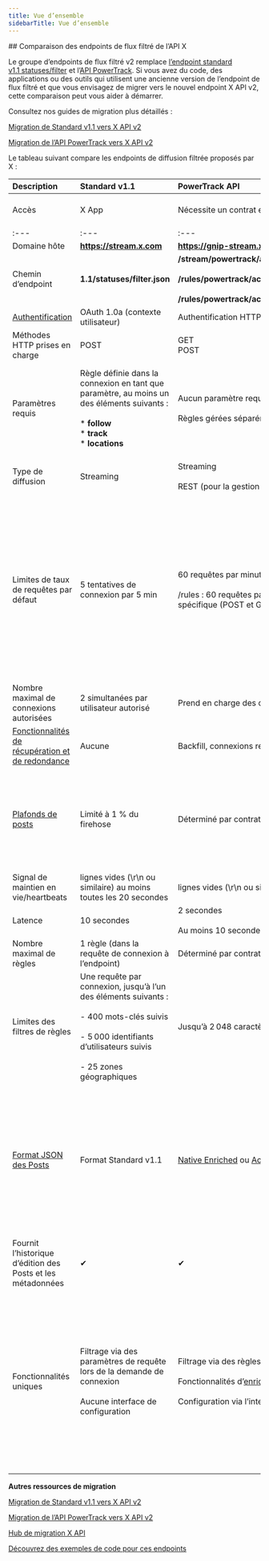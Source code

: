 ```yaml
---
title: Vue d’ensemble
sidebarTitle: Vue d’ensemble
---
```


<div id="comparing-x-apis-filtered-stream-endpoints">
  ## Comparaison des endpoints de flux filtré de l’API X
</div>

Le groupe d’endpoints de flux filtré v2 remplace [l’endpoint standard v1.1 statuses/filter](https://developer.x.com/en/docs/x-api/v1/tweets/filter-realtime/api-reference/post-statuses-filter) et l’[API PowerTrack](/fr/x-api/enterprise-gnip-2.0/powertrack-api). Si vous avez du code, des applications ou des outils qui utilisent une ancienne version de l’endpoint de flux filtré et que vous envisagez de migrer vers le nouvel endpoint X API v2, cette comparaison peut vous aider à démarrer.

Consultez nos guides de migration plus détaillés :

[Migration de Standard v1.1 vers X API v2](fr/x-api/posts/filtered-stream#standard-v1-1-compared-to-x-api-v2)

[Migration de l’API PowerTrack vers X API v2](/fr/x-api/enterprise-gnip-2.0/powertrack-api#powertrack-operators)

Le tableau suivant compare les endpoints de diffusion filtrée proposés par X :
 

| **Description** | **Standard v1.1** | **PowerTrack API** | **X API v2** |
| :--- | :--- | :--- | :--- |
| Accès | X App | Nécessite un contrat et un compte Enterprise | Nécessite un compte développeur ([s’inscrire](https://developer.x.com/en/portal/petition/essential/basic-info)) et une [X App](/fr/resources/fundamentals/developer-apps) au sein d’un [projet](/fr/resources/fundamentals/projects) |
| :--- | :--- | :--- | :--- |
| Domaine hôte | ******https://stream.x.com****** | ******https://gnip-stream.x.com****** | ******https://api.x.com****** |
| Chemin d’endpoint | ******1.1/statuses/filter.json****** | ******/stream/powertrack/accounts/{gnip_account_name}/publishers/twitter/{stream_label}.json******<br /><br />******/rules/powertrack/accounts/{gnip_account_name}/publishers/twitter/{stream_label}.json ******<br /><br />******/rules/powertrack/accounts/{gnip_account_name}/publishers/twitter/{stream_label}/validation.json****** | ******/2/tweets/search/stream******<br /><br />******/2/tweets/search/stream/rules****** |
| [Authentification](/fr/resources/fundamentals/authentication) | OAuth 1.0a (contexte utilisateur) | Authentification HTTP Basic | OAuth 2.0 (application uniquement) |
| Méthodes HTTP prises en charge | POST | GET  <br />POST | GET  <br />POST |
| Paramètres requis | Règle définie dans la connexion en tant que paramètre, au moins un des éléments suivants :<br /><br />* ******follow******<br />* ******track******<br />* ******locations****** | Aucun paramètre requis pour la connexion en streaming, paramètre de backfill facultatif.<br /><br />Règles gérées séparément | Aucun paramètre requis pour la connexion en streaming, paramètres optionnels pour définir le format de réponse et ajouter la [fonction de récupération par backfill](/fr/x-api/posts/filtered-stream#recovering-missed-data-after-a-disconnection-backfill) pour l’accès Academic Research.<br /><br />Règles gérées séparément |
| Type de diffusion | Streaming | Streaming<br /><br />REST (pour la gestion des règles) | Streaming<br /><br />REST (pour la gestion des règles) |
| Limites de taux de requêtes par défaut | 5 tentatives de connexion par 5 min | 60 requêtes par minute, agrégées pour les requêtes POST et GET<br /><br />/rules : 60 requêtes par minute, agrégées sur toutes les requêtes vers l’endpoint /rules pour l’API du flux spécifique (POST et GET). | Dépend de l’endpoint et du [niveau d’accès](/fr/x-api/getting-started/about-x-api).<br /><br />[GET /2/tweets/search/stream](/fr/x-api/posts/filtered-stream#get-2-tweets-search-stream) :  <br />Pro - 50 requêtes par 15 minutes et par App<br /><br />[GET /2/tweets/search/stream/rules](/fr/x-api/posts/filtered-stream#get-2-tweets-search-stream-rules) :  <br />Pro - 450 requêtes par 15 minutes et par App<br /><br />---<br /><br />[POST /2/tweets/search/stream/rules](/fr/x-api/posts/adddelete-rules) :  <br />Pro - 100 requêtes par 15 minutes et par App |
| Nombre maximal de connexions autorisées | 2 simultanées par utilisateur autorisé | Prend en charge des connexions multiples/redondantes, déterminé par contrat | Accès Pro :  <br />1 |
| [Fonctionnalités de récupération et de redondance](/fr/x-api/posts/filtered-stream#filtered-stream-recovery-and-redundancy-features) | Aucune | Backfill, connexions redondantes et API Replay |     |
| [Plafonds de posts](/fr/x-api/fundamentals/post-cap) | Limité à 1 % du firehose | Déterminé par contrat | Un plafond mensuel de posts au niveau du projet est appliqué à tous les posts reçus depuis cet endpoint :<br /><br />Basic :  <br />10 000 posts<br /><br />Pro :  <br />1 million de posts |
| Signal de maintien en vie/heartbeats | lignes vides (\r\n ou similaire) au moins toutes les 20 secondes | lignes vides (\r\n ou similaire) toutes les 10 secondes | lignes vides (\r\n ou similaire) au moins toutes les 20 secondes |
| Latence | 10 secondes | 2 secondes<br /><br />Au moins 10 secondes pour le développement d’URL (URL unwinding) | 10 secondes |
| Nombre maximal de règles | 1 règle (dans la requête de connexion à l’endpoint) | Déterminé par contrat jusqu’à 250 000 | Accès Pro :  <br />1000 règles |
| Limites des filtres de règles | Une requête par connexion, jusqu’à l’un des éléments suivants :<br /><br />- 400 mots-clés suivis<br /><br />- 5 000 identifiants d’utilisateurs suivis<br /><br />- 25 zones géographiques | Jusqu’à 2 048 caractères par règle | Accès Pro :   <br />1 024 caractères par règle |
| [Format JSON des Posts](/fr/x-api/fundamentals/data-dictionary) | Format Standard v1.1 | [Native Enriched](/fr/x-api/enterprise-gnip-2.0/fundamentals/data-dictionary#native-enriched-tweet-object) ou [Activity Streams]() (sélection à partir de la [console](/fr/x-api/enterprise-gnip-2.0/fundamentals/overview)) | [Format X API v2](/fr/x-api/fundamentals/data-dictionary) (déterminé par les paramètres de requête ******fields****** et ******expansions******, non rétrocompatible avec les formats v1.1)<br /><br />Pour en savoir plus sur la migration du format Standard v1.1 vers le format X API v2, veuillez consulter notre [guide de migration des formats de données](/fr/x-api/migrate/data-format-migration). Nous publierons bientôt des guides de migration supplémentaires pour Native Enriched et Activity Streams. |
| Fournit l’historique d’édition des Posts et les métadonnées | ✔   | ✔   | ✔   |
| Fonctionnalités uniques | Filtrage via des paramètres de requête lors de la demande de connexion<br /><br />Aucune interface de configuration | Filtrage via des règles créées par un endpoint indépendant<br /><br />Fonctionnalités d’[enrichissement](/fr/x-api/enterprise-gnip-2.0/enterprise-gnip#enrichments) disponibles sous contrat<br /><br />Configuration via l’interface console.gnip.com | Filtrage via des [règles](/fr/x-api/posts/filtered-stream/integrate/build-a-rule) créées par un endpoint indépendant<br /><br />Fonctionnalités de [métriques](/fr/x-api/fundamentals/metrics) et d’enrichissement d’URL incluses<br /><br />[Champs](/fr/x-api/fundamentals/fields) d’objet et [expansions](/fr/x-api/fundamentals/expansions) spécifiés via des paramètres de requête<br /><br />[Annotations](/fr/x-api/fundamentals/post-annotations) de Post<br /><br />Opérateur et champ [Conversation ID](/fr/x-api/fundamentals/conversation-id)<br /><br />Configuration via le [portail développeurs](/fr/resources/fundamentals/developer-portal) |

**Autres ressources de migration**

[Migration de Standard v1.1 vers X API v2](/fr/x-api/posts/filtered-stream#standard-v1-1-compared-to-x-api-v2 "Migration de Standard v1.1 vers X API v2")

[Migration de l’API PowerTrack vers X API v2](/fr/x-api/enterprise-gnip-2.0/powertrack-api#powertrack-operators "Migration de l’API PowerTrack vers X API v2")

[Hub de migration X API](/fr/x-api/migrate/overview)

[Découvrez des exemples de code pour ces endpoints](https://github.com/xdevplatform/Twitter-API-v2-sample-code "Découvrez des exemples de code pour ces endpoints")